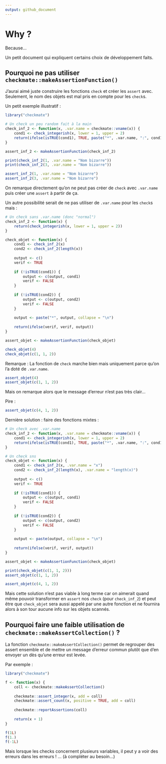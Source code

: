 ```yaml
---
output: github_document
---
```


# Why ?

Because...

Un petit document qui expliquent certains choix de développement faits.



## Pourquoi ne pas utiliser `checkmate::makeAssertionFunction()`

J'aurai aimé juste construire les fonctions `check` et créer les `assert` avec. Seulement, le nom des objets est mal pris en compte pour les `check`s.

Un petit exemple illustratif :

```r
library("checkmate")
```

```r
# Un check un peu random fait à la main
check_inf_2 <- function(x, .var.name = checkmate::vname(x)) {
    cond1 <- check_integerish(x, lower = 1, upper = 2)
    return(ifelse(isTRUE(cond1), TRUE, paste("*", .var.name, ":", cond1)))
}

assert_inf_2 <- makeAssertionFunction(check_inf_2)

print(check_inf_2(1, .var.name = "Nom bizarre"))
print(check_inf_2(3, .var.name = "Nom bizarre"))

assert_inf_2(1, .var.name = "Nom bizarre")
assert_inf_2(3, .var.name = "Nom bizarre")
```

On remarque directement qu'on ne peut pas créer de `check` avec `.var.name` puis créer une `assert` à partir de ça.

Un autre possibilité serait de ne pas utiliser de `.var.name` pour les `check`s mais :

```r
# Un check sans .var.name (donc "normal")
check_inf_2 <- function(x) {
    return(check_integerish(x, lower = 1, upper = 2))
}

check_objet <- function(x) {
    cond1 <- check_inf_2(x)
    cond2 <- check_inf_2(length(x))
    
    output <- c()
    verif <- TRUE
    
    if (!isTRUE(cond1)) {
        output <- c(output, cond1)
        verif <- FALSE
    }
    
    if (!isTRUE(cond2)) {
        output <- c(output, cond2)
        verif <- FALSE
    }
    
    output <- paste("*", output, collapse = "\n")
    
    return(ifelse(verif, verif, output))
}

assert_objet <- makeAssertionFunction(check_objet)
```

```r
check_objet(4)
check_objet(c(1, 1, 2))
```

Remarque :
La fonction de `check` marche bien mais uniquement parce qu'on l'a doté de `.var.name`.

```r
assert_objet(4)
assert_objet(c(1, 1, 2))
```

Mais on remarque alors que le message d'erreur n'est pas très clair...

Pire :

```r
assert_objet(c(4, 1, 2))
```

Dernière solution : faire des fonctions mixtes :

```r
# Un check avec .var.name
check_inf_2 <- function(x, .var.name = checkmate::vname(x)) {
    cond1 <- check_integerish(x, lower = 1, upper = 2)
    return(ifelse(isTRUE(cond1), TRUE, paste("*", .var.name, ":", cond1)))
}

# Un check sns
check_objet <- function(x) {
    cond1 <- check_inf_2(x, .var.name = "x")
    cond2 <- check_inf_2(length(x), .var.name = "length(x)")
    
    output <- c()
    verif <- TRUE
    
    if (!isTRUE(cond1)) {
        output <- c(output, cond1)
        verif <- FALSE
    }
    
    if (!isTRUE(cond2)) {
        output <- c(output, cond2)
        verif <- FALSE
    }
    
    output <- paste(output, collapse = "\n")
    
    return(ifelse(verif, verif, output))
}

assert_objet <- makeAssertionFunction(check_objet)
```

```r
print(check_objet(c(1, 1, 2)))
assert_objet(c(1, 1, 2))

assert_objet(c(4, 1, 2))
```

Mais cette solution n'est pas viable à long terme car on aimerait quand même pouvoir transformer en `assert` nos `check` (pour `check_inf_2`) et peut être que `check_objet` sera aussi appelé par une autre fonction et ne fournira alors à son tour aucune info sur les objets scannés.



## Pourquoi faire une faible utilisation de `checkmate::makeAssertCollection()` ?

La fonction `checkmate::makeAssertCollection()` permet de regrouper des assert ensemble et de mettre un message d'erreur commun plutôt que d'en envoyer un dès qu'une erreur est levée.

Par exemple :

```r
library("checkmate")

f <- function(x) {
    coll <- checkmate::makeAssertCollection()
    
    checkmate::assert_integer(x, add = coll)
    checkmate::assert_count(x, positive = TRUE, add = coll)
    
    checkmate::reportAssertions(coll)
    
    return(x + 1)
}
```

```r
f(1L)
f(1.)
f(-1L)
```

Mais lorsque les checks concernent plusieurs variables, il peut y a voir des erreurs dans les erreurs !
... (à compléter au besoin...)
